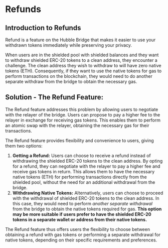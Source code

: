 # Refunds

## Introduction to Refunds

Refund is a feature on the Hubble Bridge that makes it easier to use your withdrawn tokens immediately while preserving your privacy.

When users are in the shielded pool with shielded balances and they want to withdraw shielded ERC-20 tokens to a clean address, they encounter a challenge. The clean address they wish to withdraw to will have zero native tokens (ETH). Consequently, if they want to use the native tokens for gas to perform transactions on the blockchain, they would need to do another separate withdraw from the bridge to obtain the necessary gas.

## Solution - The Refund Feature:

The Refund feature addresses this problem by allowing users to negotiate with the relayer of the bridge. Users can propose to pay a higher fee to the relayer in exchange for receiving gas tokens. This enables them to perform an atomic swap with the relayer, obtaining the necessary gas for their transactions.

The Refund feature provides flexibility and convenience to users, giving them two options:

1. **Getting a Refund:**
   Users can choose to receive a refund instead of withdrawing the shielded ERC-20 tokens to the clean address. By opting for a refund, they can negotiate with the relayer to pay a higher fee and receive gas tokens in return. This allows them to have the necessary native tokens (ETH) for performing transactions directly from the shielded pool, without the need for an additional withdrawal from the bridge.
2. **Withdrawing Native Tokens:**
   Alternatively, users can choose to proceed with the withdrawal of shielded ERC-20 tokens to the clean address. In this case, they would need to perform _another separate withdrawal_ from the bridge to obtain the native tokens required for gas. **This option may be more suitable if users prefer to have the shielded ERC-20 tokens in a separate wallet or address from their native tokens.**

The Refund feature thus offers users the flexibility to choose between obtaining a refund with gas tokens or performing a separate withdrawal for native tokens, depending on their specific requirements and preferences.
